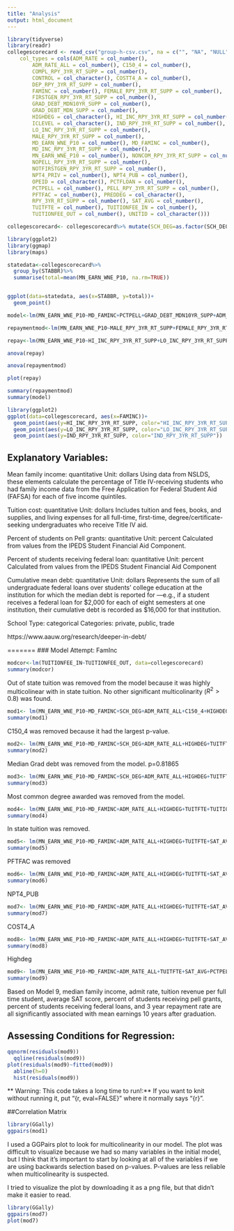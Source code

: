 ```yaml
---
title: "Analysis"
output: html_document
---
```


```r
library(tidyverse)
library(readr)
collegescorecard <- read_csv("group-h-csv.csv", na = c("", "NA", "NULL", "PrivacySuppressed"),
    col_types = cols(ADM_RATE = col_number(), 
        ADM_RATE_ALL = col_number(), C150_4 = col_number(), 
        COMPL_RPY_3YR_RT_SUPP = col_number(), 
        CONTROL = col_character(), COSTT4_A = col_number(), 
        DEP_RPY_3YR_RT_SUPP = col_number(), 
        FAMINC = col_number(), FEMALE_RPY_3YR_RT_SUPP = col_number(), 
        FIRSTGEN_RPY_3YR_RT_SUPP = col_number(), 
        GRAD_DEBT_MDN10YR_SUPP = col_number(), 
        GRAD_DEBT_MDN_SUPP = col_number(), 
        HIGHDEG = col_character(), HI_INC_RPY_3YR_RT_SUPP = col_number(), 
        ICLEVEL = col_character(), IND_RPY_3YR_RT_SUPP = col_number(), 
        LO_INC_RPY_3YR_RT_SUPP = col_number(), 
        MALE_RPY_3YR_RT_SUPP = col_number(), 
        MD_EARN_WNE_P10 = col_number(), MD_FAMINC = col_number(), 
        MD_INC_RPY_3YR_RT_SUPP = col_number(), 
        MN_EARN_WNE_P10 = col_number(), NONCOM_RPY_3YR_RT_SUPP = col_number(), 
        NOPELL_RPY_3YR_RT_SUPP = col_number(), 
        NOTFIRSTGEN_RPY_3YR_RT_SUPP = col_number(), 
        NPT4_PRIV = col_number(), NPT4_PUB = col_number(), 
        OPEID = col_character(), PCTFLOAN = col_number(), 
        PCTPELL = col_number(), PELL_RPY_3YR_RT_SUPP = col_number(), 
        PFTFAC = col_number(), PREDDEG = col_character(), 
        RPY_3YR_RT_SUPP = col_number(), SAT_AVG = col_number(), 
        TUITFTE = col_number(), TUITIONFEE_IN = col_number(), 
        TUITIONFEE_OUT = col_number(), UNITID = col_character()))

collegescorecard<- collegescorecard%>% mutate(SCH_DEG=as.factor(SCH_DEG), PREDDEG=as.factor(PREDDEG), HIGHDEG=as.factor(HIGHDEG), CONTROL=as.factor(CONTROL)) 

```

```r
library(ggplot2)
library(ggmap)
library(maps)

statedata<-collegescorecard%>%
  group_by(STABBR)%>%
  summarise(total=mean(MN_EARN_WNE_P10, na.rm=TRUE))


ggplot(data=statedata, aes(x=STABBR, y=total))+
  geom_point()

```


```r
model<-lm(MN_EARN_WNE_P10~MD_FAMINC+PCTPELL+GRAD_DEBT_MDN10YR_SUPP+ADM_RATE+LO_INC_RPY_3YR_RT_SUPP, data=collegescorecard)

repaymentmod<-lm(MN_EARN_WNE_P10~MALE_RPY_3YR_RT_SUPP+FEMALE_RPY_3YR_RT_SUPP+FIRSTGEN_RPY_3YR_RT_SUPP+HI_INC_RPY_3YR_RT_SUPP+LO_INC_RPY_3YR_RT_SUPP+IND_RPY_3YR_RT_SUPP+NONCOM_RPY_3YR_RT_SUPP, data=collegescorecard)

repay<-lm(MN_EARN_WNE_P10~HI_INC_RPY_3YR_RT_SUPP+LO_INC_RPY_3YR_RT_SUPP+IND_RPY_3YR_RT_SUPP, data=collegescorecard)

anova(repay)

anova(repaymentmod)

plot(repay)

summary(repaymentmod)
summary(model)

library(ggplot2)
ggplot(data=collegescorecard, aes(x=FAMINC))+
  geom_point(aes(y=HI_INC_RPY_3YR_RT_SUPP, color="HI_INC_RPY_3YR_RT_SUPP"))+
  geom_point(aes(y=LO_INC_RPY_3YR_RT_SUPP, color="LO_INC_RPY_3YR_RT_SUPP"))+
  geom_point(aes(y=IND_RPY_3YR_RT_SUPP, color="IND_RPY_3YR_RT_SUPP"))
```

## Explanatory Variables: 

Mean family income: quantitative Unit: dollars
Using data from NSLDS, these elements calculate the percentage of Title IV-receiving students who had family income data from the Free Application for Federal Student Aid (FAFSA) for each of five income quintiles.

Tuition cost: quantitative Unit: dollars
Includes tuition and fees, books, and supplies, and living expenses for all full-time, first-time, degree/certificate-seeking undergraduates who receive Title IV aid.

Percent of students on Pell grants: quantitative Unit: percent
Calculated from values from the IPEDS Student Financial Aid Component.

Percent of students receiving federal loan: quantitative Unit: percent
Calculated from values from the IPEDS Student Financial Aid Component

Cumulative mean debt: quantitative Unit: dollars 
Represents the sum of all undergraduate federal loans over students’ college education at the institution for which the median debt is reported for —e.g., if a student receives a federal loan for $2,000 for each of eight semesters at one institution, their cumulative debt is recorded as 
$16,000 for that institution. 

School Type: categorical Categories: private, public, trade



https://www.aauw.org/research/deeper-in-debt/ 


=======
### Model Attempt: FamInc


```r
modcor<-lm(TUITIONFEE_IN~TUITIONFEE_OUT, data=collegescorecard)
summary(modcor)
```

Out of state tuition was removed from the model because it was highly multicolinear with in state tuition. No other significant multicolinarity ($R^2>0.8$) was found.

```r
mod1<- lm(MN_EARN_WNE_P10~MD_FAMINC+SCH_DEG+ADM_RATE_ALL+C150_4+HIGHDEG+TUITFTE+TUITIONFEE_IN+SAT_AVG+GRAD_DEBT_MDN_SUPP+COSTT4_A+PFTFAC+PCTPELL+NPT4_PUB+PCTFLOAN+RPY_3YR_RT_SUPP, data=collegescorecard)
summary(mod1)
```

C150_4 was removed because it had the largest p-value.

```r
mod2<- lm(MN_EARN_WNE_P10~MD_FAMINC+SCH_DEG+ADM_RATE_ALL+HIGHDEG+TUITFTE+TUITIONFEE_IN+SAT_AVG+GRAD_DEBT_MDN_SUPP+COSTT4_A+PFTFAC+PCTPELL+NPT4_PUB+PCTFLOAN+RPY_3YR_RT_SUPP, data=collegescorecard)
summary(mod2)
```
Median Grad debt was removed from the model. p=0.81865

```r
mod3<- lm(MN_EARN_WNE_P10~MD_FAMINC+SCH_DEG+ADM_RATE_ALL+HIGHDEG+TUITFTE+TUITIONFEE_IN+SAT_AVG+COSTT4_A+PFTFAC+PCTPELL+NPT4_PUB+PCTFLOAN+RPY_3YR_RT_SUPP, data=collegescorecard)
summary(mod3)
```

Most common degree awarded was removed from the model.

```r
mod4<- lm(MN_EARN_WNE_P10~MD_FAMINC+ADM_RATE_ALL+HIGHDEG+TUITFTE+TUITIONFEE_IN+SAT_AVG+COSTT4_A+PFTFAC+PCTPELL+NPT4_PUB+PCTFLOAN+RPY_3YR_RT_SUPP, data=collegescorecard)
summary(mod4)
```
In state tuition was removed.

```r
mod5<- lm(MN_EARN_WNE_P10~MD_FAMINC+ADM_RATE_ALL+HIGHDEG+TUITFTE+SAT_AVG+COSTT4_A+PFTFAC+PCTPELL+NPT4_PUB+PCTFLOAN+RPY_3YR_RT_SUPP, data=collegescorecard)
summary(mod5)
```

PFTFAC was removed

```r
mod6<- lm(MN_EARN_WNE_P10~MD_FAMINC+ADM_RATE_ALL+HIGHDEG+TUITFTE+SAT_AVG+COSTT4_A+PCTPELL+NPT4_PUB+PCTFLOAN+RPY_3YR_RT_SUPP, data=collegescorecard)
summary(mod6)
```
NPT4_PUB

```r
mod7<- lm(MN_EARN_WNE_P10~MD_FAMINC+ADM_RATE_ALL+HIGHDEG+TUITFTE+SAT_AVG+COSTT4_A+PCTPELL+PCTFLOAN+RPY_3YR_RT_SUPP, data=collegescorecard)
summary(mod7)
```
COST4_A


```r
mod8<- lm(MN_EARN_WNE_P10~MD_FAMINC+ADM_RATE_ALL+HIGHDEG+TUITFTE+SAT_AVG+PCTPELL+PCTFLOAN+RPY_3YR_RT_SUPP, data=collegescorecard)
summary(mod8)
```

Highdeg

```r
mod9<- lm(MN_EARN_WNE_P10~MD_FAMINC+ADM_RATE_ALL+TUITFTE+SAT_AVG+PCTPELL+PCTFLOAN+RPY_3YR_RT_SUPP, data=collegescorecard)
summary(mod9)
```



Based on Model 9, median family income, admit rate, tuition revenue per full time student, average SAT score, percent of students receiving pell grants, percent of students receiving federal loans, and 3 year repayment rate are all significantly associated with mean earnings 10 years after graduation.

## Assessing Conditions for Regression:

```r
qqnorm(residuals(mod9))
  qqline(residuals(mod9))
plot(residuals(mod9)~fitted(mod9))
  abline(h=0)
  hist(residuals(mod9))
```

** Warning: This code takes a long time to run!:** If you want to knit without running it, put "{r, eval=FALSE}" where it normally says "{r}".

##Correlation Matrix

```r
library(GGally)
ggpairs(mod1)
```

I used a GGPairs plot to look for multicolinearity in our model. The plot was difficult to visualize because we had so many variables in the initial model, but I think that it's important to start by looking at all of the variables if we are using backwards selection based on p-values. P-values are less reliable when multicolinearity is suspected. 

I tried to visualize the plot by downloading it as a png file, but that didn't make it easier to read. 

```r
library(GGally)
ggpairs(mod7)
plot(mod7)
```
















